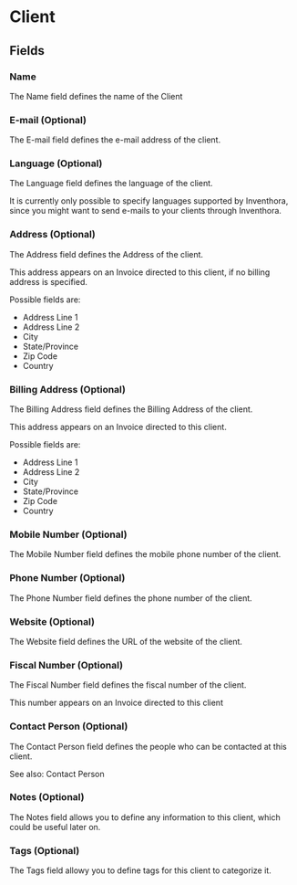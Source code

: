 
# Client

## Fields

### Name

The Name field defines the name of the Client

### E-mail (Optional)

The E-mail field defines the e-mail address of the client.

### Language (Optional)

The Language field defines the language of the client.

It is currently only possible to specify languages supported by Inventhora, since you might want to send e-mails to your clients through Inventhora.

### Address (Optional)

The Address field defines the Address of the client.

This address appears on an <Link href="/invoice">Invoice</Link> directed to this client, if no billing address is specified.

Possible fields are:

- Address Line 1
- Address Line 2
- City
- State/Province
- Zip Code
- Country

### Billing Address (Optional)

The Billing Address field defines the Billing Address of the client.

This address appears on an <Link href="/invoice">Invoice</Link> directed to this client.

Possible fields are:

- Address Line 1
- Address Line 2
- City
- State/Province
- Zip Code
- Country

### Mobile Number (Optional)

The Mobile Number field defines the mobile phone number of the client.

### Phone Number (Optional)

The Phone Number field defines the phone number of the client.

### Website (Optional)

The Website field defines the URL of the website of the client.

### Fiscal Number (Optional)

The Fiscal Number field defines the fiscal number of the client.

This number appears on an <Link href="/invoice">Invoice</Link> directed to this client

### Contact Person (Optional)

The Contact Person field defines the people who can be contacted at this client.

See also: <Link href="/secondary-entities/contact-person">Contact Person</Link>

### Notes (Optional)

The Notes field allows you to define any information to this client, which could be useful later on.

### Tags (Optional)

The Tags field allowy you to define tags for this client to categorize it.
